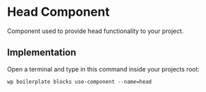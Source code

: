 
<Meta title='Components/Head' />

# Head Component

Component used to provide head functionality to your project.

## Implementation

Open a terminal and type in this command inside your projects root:

```shell
wp boilerplate blocks use-component --name=head
```
